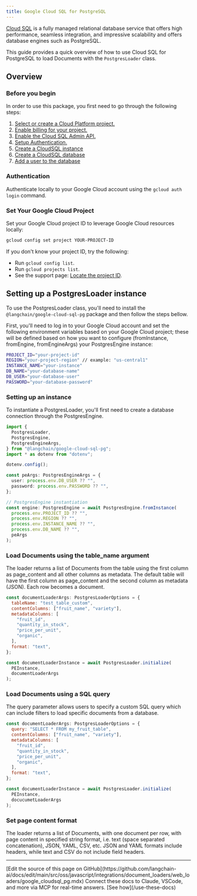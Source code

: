 ```yaml
---
title: Google Cloud SQL for PostgreSQL
---
```


[Cloud SQL](https://cloud.google.com/sql) is a fully managed relational database service that offers high
performance, seamless integration, and impressive scalability and offers database engines such as PostgreSQL.

This guide provides a quick overview of how to use Cloud SQL for PostgreSQL to load Documents with the `PostgresLoader` class.

## Overview

### Before you begin

In order to use this package, you first need to go through the following steps:

1.  [Select or create a Cloud Platform project.](https://developers.google.com/workspace/guides/create-project)
2.  [Enable billing for your project.](https://cloud.google.com/billing/docs/how-to/modify-project#enable_billing_for_a_project)
3.  [Enable the Cloud SQL Admin API.](https://console.cloud.google.com/flows/enableapi?apiid=sqladmin.googleapis.com)
4.  [Setup Authentication.](https://cloud.google.com/docs/authentication)
5.  [Create a CloudSQL instance](https://cloud.google.com/sql/docs/postgres/connect-instance-auth-proxy#create-instance)
6.  [Create a CloudSQL database](https://cloud.google.com/sql/docs/postgres/create-manage-databases)
7.  [Add a user to the database](https://cloud.google.com/sql/docs/postgres/create-manage-users)

### Authentication

Authenticate locally to your Google Cloud account using the `gcloud auth login` command.

### Set Your Google Cloud Project

Set your Google Cloud project ID to leverage Google Cloud resources locally:

```bash
gcloud config set project YOUR-PROJECT-ID
```

If you don't know your project ID, try the following:

- Run `gcloud config list`.
- Run `gcloud projects list`.
- See the support page: [Locate the project ID](https://support.google.com/googleapi/answer/7014113).

## Setting up a PostgresLoader instance

To use the PostgresLoader class, you'll need to install the `@langchain/google-cloud-sql-pg`
package and then follow the steps bellow.

First, you'll need to log in to your Google Cloud account and set the following environment variables based
on your Google Cloud project; these will be defined based on how you want to configure (fromInstance,
fromEngine, fromEngineArgs) your PostgresEngine instance:

```bash
PROJECT_ID="your-project-id"
REGION="your-project-region" // example: "us-central1"
INSTANCE_NAME="your-instance"
DB_NAME="your-database-name"
DB_USER="your-database-user"
PASSWORD="your-database-password"
```

### Setting up an instance

To instantiate a PostgresLoader, you'll first need to create a database connection through the
PostgresEngine.

```typescript
import {
  PostgresLoader,
  PostgresEngine,
  PostgresEngineArgs,
} from "@langchain/google-cloud-sql-pg";
import * as dotenv from "dotenv";

dotenv.config();

const peArgs: PostgresEngineArgs = {
  user: process.env.DB_USER ?? "",
  password: process.env.PASSWORD ?? "",
};

// PostgresEngine instantiation
const engine: PostgresEngine = await PostgresEngine.fromInstance(
  process.env.PROJECT_ID ?? "",
  process.env.REGION ?? "",
  process.env.INSTANCE_NAME ?? "",
  process.env.DB_NAME ?? "",
  peArgs
);
```

### Load Documents using the table_name argument

The loader returns a list of Documents from the table using the first column as page_content and all other columns as metadata. The default table will have the first column as page_content and the second column as metadata (JSON). Each row becomes a document.

```js
const documentLoaderArgs: PostgresLoaderOptions = {
  tableName: "test_table_custom",
  contentColumns: ["fruit_name", "variety"],
  metadataColumns: [
    "fruit_id",
    "quantity_in_stock",
    "price_per_unit",
    "organic",
  ],
  format: "text",
};

const documentLoaderInstance = await PostgresLoader.initialize(
  PEInstance,
  documentLoaderArgs
);
```

### Load Documents using a SQL query

The query parameter allows users to specify a custom SQL query which can include filters to load specific documents from a database.

```js
const documentLoaderArgs: PostgresLoaderOptions = {
  query: "SELECT * FROM my_fruit_table",
  contentColumns: ["fruit_name", "variety"],
  metadataColumns: [
    "fruit_id",
    "quantity_in_stock",
    "price_per_unit",
    "organic",
  ],
  format: "text",
};

const documentLoaderInstance = await PostgresLoader.initialize(
  PEInstance,
  docucumetLoaderArgs
);
```

### Set page content format

The loader returns a list of Documents, with one document per row, with page content in specified string format, i.e. text (space separated concatenation), JSON, YAML, CSV, etc. JSON and YAML formats include headers, while text and CSV do not include field headers.

---

<Callout icon="pen-to-square" iconType="regular">
    [Edit the source of this page on GitHub](https://github.com/langchain-ai/docs/edit/main/src/oss/javascript/integrations/document_loaders/web_loaders/google_cloudsql_pg.mdx)
</Callout>
<Tip icon="terminal" iconType="regular">
    Connect these docs to Claude, VSCode, and more via MCP for    real-time answers. [See how](/use-these-docs)
</Tip>
